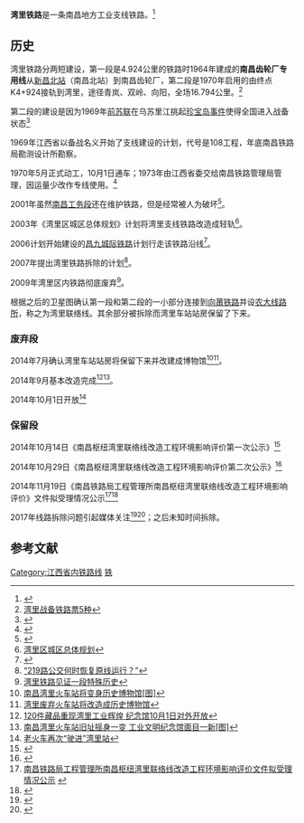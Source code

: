 {{original research|time=2016-05-29T09:54:12+00:00}}
{{Infobox rail system-route
|rail_name=湾里铁路
|other_name=湾里支线铁路、湾里铁路支线
|name_bgcolor=
|banner_color=blue
|sec_banner_color=
|third_banner_color=
|logo_filename=
|image_width=
|logo_bgcolor=
|logo_note=
|image=
|imagesize=250
|caption=
|system_map=
|mapimage_width=300px
|map_bgcolor=
|code_name=
|japanese_name=
|hiragana_name=
|romanji_name=
|locale=[[江西省|江西省]][[南昌市|南昌市]]
|service_type=客运、货运
|network=
|start=[[南昌北站|南昌北站]]<br />[[湾里工业文明纪念馆|湾里站]]
|begin_operation=1970年
|end_operation=
|status=拆除
|operation_note=
|constructor=
|system_length=？公里
|length_in_operation=
|total_length=
|line_title=
|lines=[[单线铁路|单线]]
|stations=5个
|standard=？
|route_title=
|main_route=
|secondary_route=
|branch_route=
|main_stations=
|ridership=
|fleet_size=
|max_speed=？km/h
|orbital_plane=有碴轨道
|track_gauge={{standard gauge}}（[[标准轨|标准轨]]）
|distance_between_mainlines= 
|min_radius=？
|max_grade=？
|block_signal=
|engine=
|electrified=
|depot=
|operator= [[南昌铁路局|南昌铁路局]]
|franchise=
|hq=
|key_person=
|website=
|route_map=
|collapsed=
}}
'''湾里铁路'''是一条南昌地方工业支线铁路。<ref>{{Cite web |url=http://www.peoplerail.com/rail/show-435-211138-1.html |title=B4 踏访湾里站 |accessdate=2015-04-23 |archive-date=2016-03-04 |archive-url=https://web.archive.org/web/20160304104241/http://www.peoplerail.com/rail/show-435-211138-1.html |dead-url=no }}</ref>

== 历史 ==
湾里铁路分两短建设，第一段是4.924公里的铁路时1964年建成的'''南昌齿轮厂专用线'''从[[新昌北站|新昌北站]]（南昌北站）到南昌齿轮厂，第二段是1970年启用的由终点K4+924接轨到湾里，途径青岚、双岭、向阳，全场16.794公里。<ref>[http://www.99=77=88.com/pr/detail_137_18833264.html 湾里战备铁路票5种]{{dead link|date=2018年3月 |bot=InternetArchiveBot |fix-attempted=yes }}</ref>

第二段的建设是因为1969年[[前苏联|前苏联]]在乌苏里江挑起[[珍宝岛事件|珍宝岛事件]]使得全国进入战备状态<ref>{{Cite web |url=http://www.ncnews.com.cn/xwzx/ncxw/jrnc/2014-07/23/content_1188685.htm |title=湾里火车站9月变身博物馆　向社会征集当年老物件 |accessdate=2015-04-23 |archive-date=2016-03-05 |archive-url=https://web.archive.org/web/20160305085708/http://www.ncnews.com.cn/xwzx/ncxw/jrnc/2014-07/23/content_1188685.htm |dead-url=no }}</ref>

1969年江西省以备战名义开始了支线建设的计划，代号是108工程，年底南昌铁路局勘测设计所勘察。

1970年5月正式动工，10月1日通车；1973年由江西省委交给南昌铁路管理局管理，因运量少改作专线使用。<ref>{{cite book |title=《江西省志·江西省铁路志》 |author=王杰 编 |publisher=中共中央党校出版社 |year=1994年12月 |isbn=7-5025-3 |ignore-isbn-error=true |pages=59 }}</ref>

2001年虽然[[南昌工务段|南昌工务段]]还在维护铁路，但是经常被人为破坏<ref>{{Cite web |url=http://news.sina.com.cn/c/199257.html |title=江西南昌湾里铁路支线人为破坏严重 |accessdate=2015-04-23 |archive-date=2016-03-04 |archive-url=https://web.archive.org/web/20160304095720/http://news.sina.com.cn/c/199257.html |dead-url=no }}</ref>。

2003年《湾里区城区总体规划》计划将湾里支线铁路改造成轻轨<ref>[http://www.nc.gov.cn/wlq/fzgh/fzgh/200804/t20080430_12421.htm 湾里区城区总体规划]{{Dead link|date=2018年9月 |bot=InternetArchiveBot |fix-attempted=yes }}</ref>。

2006计划开始建设的[[昌九城际铁路|昌九城际铁路]]计划行走该铁路沿线<ref>{{Cite web |url=http://jiangxi.jxnews.com.cn/system/2006/09/27/002345454.shtml |title=南昌至九江可望40分钟直达 |access-date=2015-04-23 |archive-url=https://web.archive.org/web/20140714192145/http://jiangxi.jxnews.com.cn/system/2006/09/27/002345454.shtml |archive-date=2014-07-14 |dead-url=yes }}</ref>。

2007年提出湾里铁路拆除的计划<ref>[http://jiangxi.jxnews.com.cn/system/2007/05/22/002485075.shtml “219路公交何时恢复原线运行？”]{{Dead link|date=2020年1月 |bot=InternetArchiveBot |fix-attempted=yes }}</ref>。

2009年湾里区内铁路彻底废弃<ref>[http://news.163.com/11/1219/16/7LLC4SDN00014AED.html 湾里铁路见证一段特殊历史]{{Dead link|date=2020年1月 |bot=InternetArchiveBot |fix-attempted=yes }}</ref>。

根据之后的卫星图确认第一段和第二段的一小部分连接到[[向莆铁路|向莆铁路]]并设[[农大线路所|农大线路所]]，称之为湾里联络线。其余部分被拆除而湾里车站站房保留了下来。
=== 废弃段 ===
2014年7月确认湾里车站站房将保留下来并改建成博物馆<ref>[http://www.jxnews.com.cn/xxrb/system/2014/07/09/013201891.shtml 南昌湾里火车站将变身历史博物馆[图<nowiki>]</nowiki>]</ref><ref>[http://news.ncnews.com.cn/ncxw/xqxw/2014-07/10/content_1182361.htm 湾里废弃火车站将改造成历史博物馆]{{Dead link}}</ref>。

2014年9月基本改造完成<ref>[http://www.jxcn.cn/system/2014/09/11/013316711.shtml 120件藏品重现湾里工业辉煌 纪念馆10月1日对外开放]</ref><ref>[http://jiangxi.jxnews.com.cn/system/2014/09/23/013340167.shtml 南昌湾里火车站旧址摇身一变 工业文明纪念馆面目一新[图<nowiki>]</nowiki>]</ref>。

2014年10月1日开放<ref>[http://www.jxnews.com.cn/xxrb/system/2014/10/17/013380561.shtml 老火车再次“驶进”湾里站]</ref>

=== 保留段 ===
2014年10月14日《南昌枢纽湾里联络线改造工程环境影响评价第一次公示》<ref>{{Cite web |url=http://xxgk.nc.gov.cn/bmgkxx/hbj/gzdt/gggs/201410/t20141014_666640.htm |title=南昌枢纽湾里联络线改造工程环境影响评价第一次公示 |access-date=2015-04-23 |archive-url=https://web.archive.org/web/20160305134956/http://xxgk.nc.gov.cn/bmgkxx/hbj/gzdt/gggs/201410/t20141014_666640.htm |archive-date=2016-03-05 |dead-url=yes }}</ref>

2014年10月29日《南昌枢纽湾里联络线改造工程环境影响评价第二次公示》<ref>{{Cite web |url=http://xxgk.nc.gov.cn/bmgkxx/hbj/gzdt/gggs/201410/t20141029_669493.htm |title=南昌枢纽湾里联络线改造工程环境影响评价第二次公示 |access-date=2015-04-23 |archive-url=https://web.archive.org/web/20160305005755/http://xxgk.nc.gov.cn/bmgkxx/hbj/gzdt/gggs/201410/t20141029_669493.htm |archive-date=2016-03-05 |dead-url=yes }}</ref>

2014年11月19日《南昌铁路局工程管理所南昌枢纽湾里联络线改造工程环境影响评价》文件拟受理情况公示<ref>[http://www.lsnc.cn/view.asp?boardid=131&id=18997 南昌铁路局工程管理所南昌枢纽湾里联络线改造工程环境影响评价文件拟受理情况公示] {{webarchive|url=https://web.archive.org/web/20160309230920/http://www.lsnc.cn/view.asp?boardid=131&id=18997 |date=2016-03-09 }}</ref><ref>{{Cite web |url=http://jiangxi.jxnews.com.cn/system/2014/11/23/013452023.shtml |title=南昌拟投资2.6亿元实施湾里联络线改造 连通南昌站与南昌西站 |accessdate=2015-04-23 |archive-date=2015-03-27 |archive-url=https://web.archive.org/web/20150327094050/http://jiangxi.jxnews.com.cn/system/2014/11/23/013452023.shtml |dead-url=no }}</ref>

2017年线路拆除问题引起媒体关注<ref>{{Cite web|title=105国道南昌经开区段废弃铁轨横穿马路成“坑道”-江西新闻网-中国江西网首页|url=http://jiangxi.jxnews.com.cn/system/2017/06/07/016185189.shtml|accessdate=2020-07-10|work=jiangxi.jxnews.com.cn|archive-date=2020-07-10|archive-url=https://web.archive.org/web/20200710151947/http://jiangxi.jxnews.com.cn/system/2017/06/07/016185189.shtml|dead-url=no}}</ref><ref>{{Cite web|title=《废弃铁轨横穿马路成“坑道”》·南昌齿轮厂： 没有理由不让拆-江西新闻网-中国江西网首页|url=http://jiangxi.jxnews.com.cn/system/2017/06/08/016188175.shtml|accessdate=2020-07-10|work=jiangxi.jxnews.com.cn|archive-date=2020-07-10|archive-url=https://web.archive.org/web/20200710153452/http://jiangxi.jxnews.com.cn/system/2017/06/08/016188175.shtml|dead-url=no}}</ref>；之后未知时间拆除。

== 参考文献 ==
{{Reflist|colwidth=30em}}

{{江西铁路|nocat}}

[[Category:江西省内铁路线|Category:江西省内铁路线]]
[[Category:中国铁路南昌局集团|铁]]